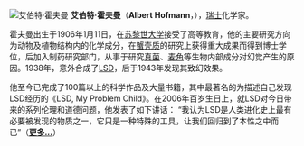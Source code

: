 [[File:Albert_Hofmann_Oct_1993.jpg|艾伯特·霍夫曼]]
'''艾伯特·霍夫曼'''（'''Albert Hofmann'''，{{bd|1906年|1月11日|2008年|4月29日|catIdx=H}}），[[瑞士|瑞士]]化学家。

霍夫曼出生于1906年1月11日，在[[苏黎世大学|苏黎世大学]]接受了高等教育，他的主要研究方向为动物及植物结构内的化学成分，在[[蟹壳质|蟹壳质]]的研究上获得重大成果而得到博士学位，后加入制药研究部门，从事于研究[[真菌|真菌]]、[[麦角|麦角]]等生物内部成分对幻觉产生的原因。1938年，意外合成了[[LSD|LSD]]，后于1943年发现其致幻效果。

他至今已完成了100篇以上的科学作品及大量书籍，其中最著名的为描述自己发现LSD经历的《LSD, My Problem Child》。在2006年百岁生日上，就LSD对今日带来的系列伦理和道德问题，他发表了如下讲话：
‎“我认为LSD是人类进化史上最有必要被发现的物质之一，它只是一种特殊的工具，让我们回归到了本性之中而已”（'''[[艾伯特·霍夫曼|更多...]]'''）